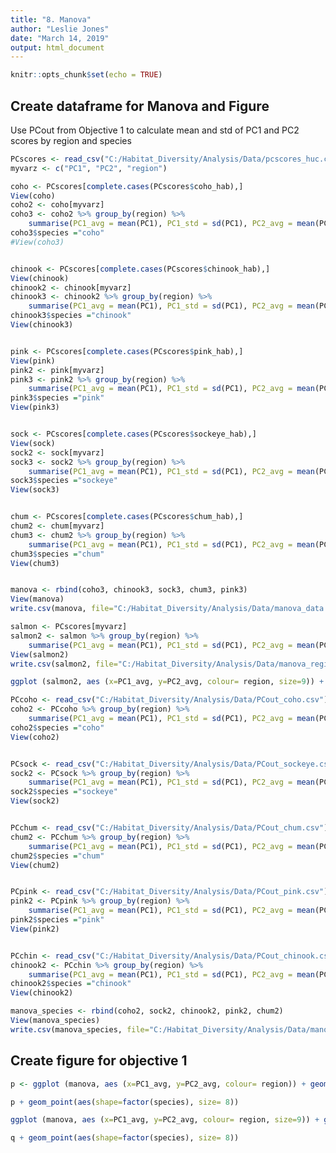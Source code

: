 ```yaml
---
title: "8. Manova"
author: "Leslie Jones"
date: "March 14, 2019"
output: html_document
---
```


```r
knitr::opts_chunk$set(echo = TRUE)
```

## Create dataframe for Manova and Figure

Use PCout from Objective 1 to calculate mean and std of PC1 and PC2 scores by region and species

```r
PCscores <- read_csv("C:/Habitat_Diversity/Analysis/Data/pcscores_huc.csv")
myvarz <- c("PC1", "PC2", "region")

coho <- PCscores[complete.cases(PCscores$coho_hab),]
View(coho)
coho2 <- coho[myvarz]
coho3 <- coho2 %>% group_by(region) %>% 
    summarise(PC1_avg = mean(PC1), PC1_std = sd(PC1), PC2_avg = mean(PC2), PC2_std = sd(PC2))
coho3$species ="coho"
#View(coho3)


chinook <- PCscores[complete.cases(PCscores$chinook_hab),]
View(chinook)
chinook2 <- chinook[myvarz]
chinook3 <- chinook2 %>% group_by(region) %>% 
    summarise(PC1_avg = mean(PC1), PC1_std = sd(PC1), PC2_avg = mean(PC2), PC2_std = sd(PC2))
chinook3$species ="chinook"
View(chinook3)


pink <- PCscores[complete.cases(PCscores$pink_hab),]
View(pink)
pink2 <- pink[myvarz]
pink3 <- pink2 %>% group_by(region) %>% 
    summarise(PC1_avg = mean(PC1), PC1_std = sd(PC1), PC2_avg = mean(PC2), PC2_std = sd(PC2))
pink3$species ="pink"
View(pink3)


sock <- PCscores[complete.cases(PCscores$sockeye_hab),]
View(sock)
sock2 <- sock[myvarz]
sock3 <- sock2 %>% group_by(region) %>% 
    summarise(PC1_avg = mean(PC1), PC1_std = sd(PC1), PC2_avg = mean(PC2), PC2_std = sd(PC2))
sock3$species ="sockeye"
View(sock3)


chum <- PCscores[complete.cases(PCscores$chum_hab),]
chum2 <- chum[myvarz]
chum3 <- chum2 %>% group_by(region) %>% 
    summarise(PC1_avg = mean(PC1), PC1_std = sd(PC1), PC2_avg = mean(PC2), PC2_std = sd(PC2))
chum3$species ="chum"
View(chum3)


manova <- rbind(coho3, chinook3, sock3, chum3, pink3)
View(manova)
write.csv(manova, file="C:/Habitat_Diversity/Analysis/Data/manova_data.csv")

```

```r
salmon <- PCscores[myvarz]
salmon2 <- salmon %>% group_by(region) %>% 
    summarise(PC1_avg = mean(PC1), PC1_std = sd(PC1), PC2_avg = mean(PC2), PC2_std = sd(PC2))
View(salmon2)
write.csv(salmon2, file="C:/Habitat_Diversity/Analysis/Data/manova_region.csv")

ggplot (salmon2, aes (x=PC1_avg, y=PC2_avg, colour= region, size=9)) + geom_point()

```

```r
PCcoho <- read_csv("C:/Habitat_Diversity/Analysis/Data/PCout_coho.csv")
coho2 <- PCcoho %>% group_by(region) %>% 
    summarise(PC1_avg = mean(PC1), PC1_std = sd(PC1), PC2_avg = mean(PC2), PC2_std = sd(PC2))
coho2$species ="coho"
View(coho2)


PCsock <- read_csv("C:/Habitat_Diversity/Analysis/Data/PCout_sockeye.csv")
sock2 <- PCsock %>% group_by(region) %>% 
    summarise(PC1_avg = mean(PC1), PC1_std = sd(PC1), PC2_avg = mean(PC2), PC2_std = sd(PC2))
sock2$species ="sockeye"
View(sock2)


PCchum <- read_csv("C:/Habitat_Diversity/Analysis/Data/PCout_chum.csv")
chum2 <- PCchum %>% group_by(region) %>% 
    summarise(PC1_avg = mean(PC1), PC1_std = sd(PC1), PC2_avg = mean(PC2), PC2_std = sd(PC2))
chum2$species ="chum"
View(chum2)


PCpink <- read_csv("C:/Habitat_Diversity/Analysis/Data/PCout_pink.csv")
pink2 <- PCpink %>% group_by(region) %>% 
    summarise(PC1_avg = mean(PC1), PC1_std = sd(PC1), PC2_avg = mean(PC2), PC2_std = sd(PC2))
pink2$species ="pink"
View(pink2)


PCchin <- read_csv("C:/Habitat_Diversity/Analysis/Data/PCout_chinook.csv")
chinook2 <- PCchin %>% group_by(region) %>% 
    summarise(PC1_avg = mean(PC1), PC1_std = sd(PC1), PC2_avg = mean(PC2), PC2_std = sd(PC2))
chinook2$species ="chinook"
View(chinook2)

manova_species <- rbind(coho2, sock2, chinook2, pink2, chum2)
View(manova_species)
write.csv(manova_species, file="C:/Habitat_Diversity/Analysis/Data/manova_species.csv")

```


## Create figure for objective 1


```r
p <- ggplot (manova, aes (x=PC1_avg, y=PC2_avg, colour= region)) + geom_point()

p + geom_point(aes(shape=factor(species), size= 8))

ggplot (manova, aes (x=PC1_avg, y=PC2_avg, colour= region, size=9)) + geom_point()

q + geom_point(aes(shape=factor(species), size= 8))
```


